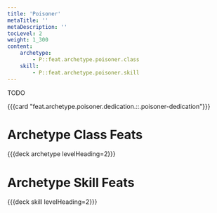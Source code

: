 ```yaml
---
title: 'Poisoner'
metaTitle: ''
metaDescription: ''
tocLevel: 2
weight: 1_300
content:
    archetype:
        - P::feat.archetype.poisoner.class
    skill:
        - P::feat.archetype.poisoner.skill
---
```


TODO

{{{card "feat.archetype.poisoner.dedication.::.poisoner-dedication"}}}

# Archetype Class Feats

{{{deck archetype levelHeading=2}}}

# Archetype Skill Feats

{{{deck skill levelHeading=2}}}